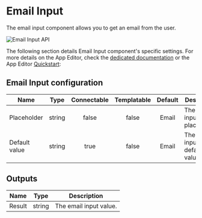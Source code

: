 

# Email Input

The email input component allows you to get an email from the user.

![Email Input API](../../assets/apps/4_app_component_library/email.png.webp)

The following section details Email Input component's specific settings. For more details on the App Editor, check the [dedicated documentation](../0_app_editor/index.mdx) or the App Editor [Quickstart](../../getting_started/7_apps_quickstart/index.mdx):

<div class="grid grid-cols-2 gap-6 mb-4">
    <DocCard
        color="orange"
        title="App Editor Documentation"
        description="The app editor is a low-code builder to create custom User Interfaces with components linked to runnables (scripts & flows)."
        href="/docs/apps/app_editor"
    />
    <DocCard
        color="orange"
        title="Apps Quickstart"
        description="Learn how to build your first app in a matter of minutes."
        href="/docs/getting_started/apps_quickstart"
    />
</div>

## Email Input configuration

| Name          |  Type  | Connectable | Templatable | Default | Description                    |
| ------------- | :----: | :---------: | :---------: | :-----: | ------------------------------ |
| Placeholder   | string |    false    |    false    |  Email  | The email input placeholder.   |
| Default value | string |    true     |    false    |  Email  | The email input default value. |

## Outputs

| Name   |  Type  | Description            |
| ------ | :----: | ---------------------- |
| Result | string | The email input value. |
